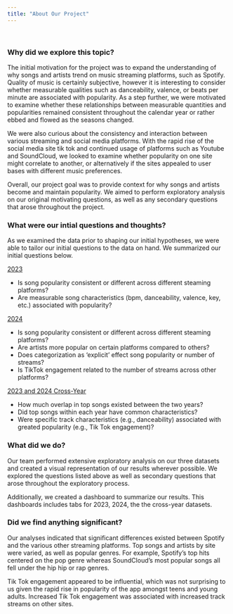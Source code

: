 ```yaml
---
title: "About Our Project"
---
```


<br>

### Why did we explore this topic?

The initial motivation for the project was to expand the understanding of why songs and artists trend on music streaming platforms, such as Spotify. Quality of music is certainly subjective, however it is interesting to consider whether measurable qualities such as danceability, valence, or beats per minute are associated with popularity. As a step further, we were motivated to examine whether these relationships between measurable quantities and popularities remained consistent throughout the calendar year or rather ebbed and flowed as the seasons changed. 

We were also curious about the consistency and interaction between various streaming and social media platforms. With the rapid rise of the social media site tik tok and continued usage of platforms such as Youtube and SoundCloud, we looked to examine whether popularity on one site might correlate to another, or alternatively if the sites appealed to user bases with different music preferences.

Overall, our project goal was to provide context for why songs and artists become and maintain popularity. We aimed to perform exploratory analysis on our original motivating questions, as well as any secondary questions that arose throughout the project. 

### What were our intial questions and thoughts?

As we examined the data prior to shaping our initial hypotheses, we were able to tailor our initial questions to the data on hand. We summarized our initial questions below.

<u>2023</u>

* Is song popularity consistent or different across different steaming platforms?
* Are measurable song characteristics (bpm, danceability, valence, key, etc.) associated with popularity?

<u>2024</u>

* Is song popularity consistent or different across different steaming platforms?
* Are artists more popular on certain platforms compared to others?
* Does categorization as 'explicit' effect song popularity or number of streams?
* Is TikTok engagement related to the number of streams across other platforms?

<u>2023 and 2024 Cross-Year</u>

* How much overlap in top songs existed between the two years?
* Did top songs within each year have common characteristics?
* Were specific track characteristics (e.g., danceability) associated with greated popularity (e.g., Tik Tok engagement)?

### What did we do?

Our team performed extensive exploratory analysis on our three datasets and created a visual representation of our results wherever possible. We explored the questions listed above as well as secondary questions that arose throughout the exploratory process. 

Additionally, we created a dashboard to summarize our results. This dashboards includes tabs for 2023, 2024, the the cross-year datasets. 

### Did we find anything significant?

Our analyses indicated that significant differences existed between Spotify and the various other streaming platforms. Top songs and artists by site were varied, as well as popular genres. For example, Spotify's top hits centered on the pop genre whereas SoundCloud's most popular songs all fell under the hip hip or rap genres. 

Tik Tok engagement appeared to be influential, which was not surprising to us given the rapid rise in popularity of the app amongst teens and young adults. Increased Tik Tok engagement was associated with increased track streams on other sites. 




